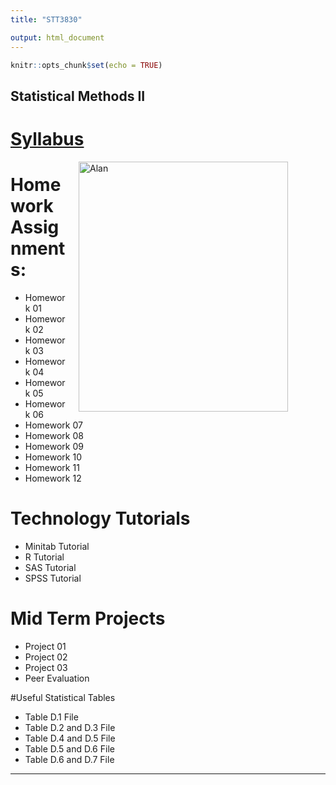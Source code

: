 ```yaml
---
title: "STT3830"

output: html_document
---
```


```r
knitr::opts_chunk$set(echo = TRUE)
```

## Statistical Methods II


# [Syllabus](file:///Users/hasthika/Documents/3830-syllabus-calendar.pdf)

<figure>
<img src="./images/Schedule.png" alt="Alan" align="right" hspace="20" style="width:335px;height:400px;">
</figure>



# Homework Assignments:

  * Homework 01 
  * Homework 02 
  * Homework 03 
  * Homework 04 
  * Homework 05 
  * Homework 06 
  * Homework 07 
  * Homework 08 
  * Homework 09 
  * Homework 10 
  * Homework 11 
  * Homework 12 
  
# Technology Tutorials

 * Minitab Tutorial 
 * R Tutorial 
 * SAS Tutorial 
 * SPSS Tutorial 
 
 
# Mid Term Projects

 * Project 01 
 * Project 02 
 * Project 03 
 * Peer Evaluation 



#Useful Statistical Tables
 
  * Table D.1 File
  * Table D.2 and D.3 File
  * Table D.4 and D.5 File
  * Table D.5 and D.6 File
  * Table D.6 and D.7 File
  
  
***
